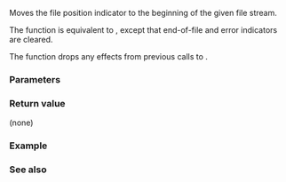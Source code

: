 {{cpp/title|rewind }}
{{cpp/io/c/navbar}}
{{ddcl|header=cstdio|
void rewind( std::FILE* stream );
}}

Moves the file position indicator to the beginning of the given file stream.

The function is equivalent to {{c|std::fseek(stream, 0, SEEK_SET);}}, except that end-of-file and error indicators are cleared.

The function drops any effects from previous calls to {{lc|std::ungetc|ungetc}}.

===Parameters===
{{par begin}}
{{par|stream|file stream to modify}}
{{par end}}

===Return value===
(none)

===Example===
{{example|
|code=
#include &lt;array&gt;
#include &lt;cstdio&gt;

int main()
{
    std::FILE* f = std::fopen("file.txt", "w");
    for (char ch = '0'; ch &lt;= '9'; ch++)
        std::fputc(ch, f);
    std::fclose(f);

    std::array&lt;char, 20&gt; str;
    std::FILE* f2 = std::fopen("file.txt", "r");

    const unsigned size1 = std::fread(str.data(), 1, str.size(), f2);
    std::puts(str.data());
    std::printf("size1 = %u\n", size1);

    std::rewind(f2);

    const unsigned size2 = std::fread(str.data(), 1, str.size(), f2);
    std::puts(str.data());
    std::printf("size2 = %u", size2);

    std::fclose(f2);
}
|output=
0123456789
size1 = 10
0123456789
size2 = 10
}}

===See also===
{{dsc begin}}
{{dsc inc|cpp/io/c/dsc fseek}}
{{dsc see c|c/io/rewind}}
{{dsc end}}

{{langlinks|de|es|fr|it|ja|pt|ru|zh}}
